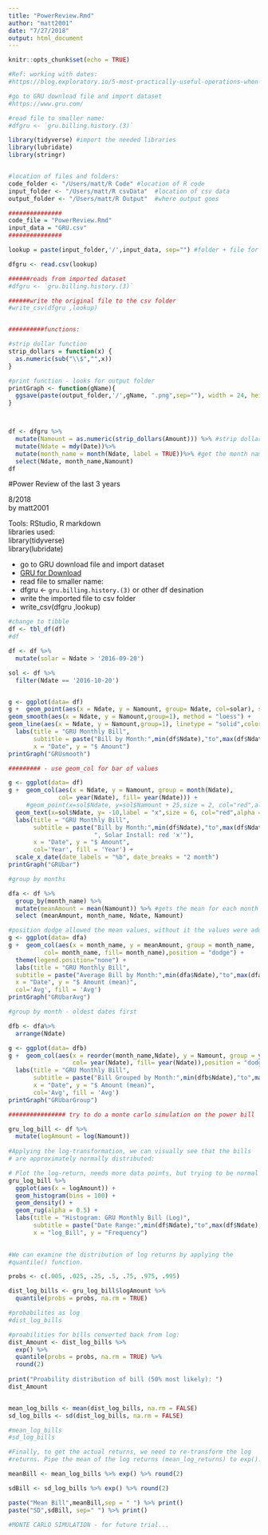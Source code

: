 ```yaml
---
title: "PowerReview.Rmd"
author: "matt2001"
date: "7/27/2018"
output: html_document
---
```




```r
knitr::opts_chunk$set(echo = TRUE)

#Ref: working with dates:
#https://blog.exploratory.io/5-most-practically-useful-operations-when-working-with-date-and-time-in-r-9f9eb8a17465

#go to GRU download file and import dataset
#https://www.gru.com/

#read file to smaller name:
#dfgru <- `gru.billing.history.(3)`

library(tidyverse) #import the needed libraries
library(lubridate)
library(stringr)


#location of files and folders:
code_folder <- "/Users/matt/R Code" #location of R code
input_folder <- "/Users/matt/R csvData"  #location of csv data
output_folder <- "/Users/matt/R Output"  #where output goes

###############
code_file = "PowerReview.Rmd"
input_data = "GRU.csv"
###############

lookup = paste(input_folder,'/',input_data, sep="") #folder + file for lookup

dfgru <- read.csv(lookup) 

######reads from imported dataset
#dfgru <- `gru.billing.history.(3)`

######write the original file to the csv folder
#write_csv(dfgru ,lookup)


##########functions:

#strip dollar function
strip_dollars = function(x) { 
  as.numeric(sub("\\$","",x)) 
}

#print function - looks for output folder
printGraph <- function(gName){
  ggsave(paste(output_folder,'/',gName, ".png",sep=""), width = 24, height = 16, units = "cm")
}



df <- dfgru %>%
  mutate(Namount = as.numeric(strip_dollars(Amount))) %>% #strip dollar
  mutate(Ndate = mdy(Date))%>%
  mutate(month_name = month(Ndate, label = TRUE))%>% #get the month names
  select(Ndate, month_name,Namount) 
df

```

#Power Review of the last 3 years

8/2018  
by matt2001   

Tools: RStudio, R markdown  
libraries used:  
library(tidyverse)  
library(lubridate)  


* go to GRU download file and import dataset  
* [GRU for Download](https://www.gru.com/)  
* read file to smaller name:  
* dfgru <- `gru.billing.history.(3)` or other df desination  
* write the imported file to csv folder  
* write_csv(dfgru ,lookup)  



```r

#change to tibble
df <- tbl_df(df)
#df

df <- df %>%
  mutate(solar = Ndate > '2016-09-20')

sol <- df %>%
  filter(Ndate == '2016-10-20')


g <- ggplot(data= df) 
g +  geom_point(aes(x = Ndate, y = Namount, group= Ndate, col=solar), size = 2) +
geom_smooth(aes(x = Ndate, y = Namount,group=1), method = "loess") +
geom_line(aes(x = Ndate, y = Namount,group=1), linetype = "solid",color = "coral1") +
  labs(title = "GRU Monthly Bill",
       subtitle = paste("Bill by Month:",min(df$Ndate),"to",max(df$Ndate), sep=" "),
       x = "Date", y = "$ Amount")
printGraph("GRUsmooth")
```

```r

######### - use geom_col for bar of values

g <- ggplot(data= df)
g +  geom_col(aes(x = Ndate, y = Namount, group = month(Ndate), 
              col= year(Ndate), fill= year(Ndate))) +
     #geom_point(x=sol$Ndate, y=sol$Namount + 25,size = 2, col="red",alpha = 0.7) +
  geom_text(x=sol$Ndate, y= -10,label = "x",size = 6, col="red",alpha = 0.7) +
  labs(title = "GRU Monthly Bill",
       subtitle = paste("Bill by Month:",min(df$Ndate),"to",max(df$Ndate), sep=" ",
                        ", Solar Install: red 'x'"),
       x = "Date", y = "$ Amount",
       col='Year', fill = 'Year') +
  scale_x_date(date_labels = "%b", date_breaks = "2 month") 
printGraph("GRUbar")


```

```r

#group by months

dfa <- df %>%
  group_by(month_name) %>%
  mutate(meanAmount = mean(Namount)) %>% #gets the mean for each month
  select (meanAmount, month_name, Ndate, Namount)

#position dodge allowed the mean values, without it the values were added
g <- ggplot(data= dfa)
g +  geom_col(aes(x = month_name, y = meanAmount, group = month_name, 
          col= month_name, fill= month_name),position = "dodge") +
  theme(legend.position="none") +
  labs(title = "GRU Monthly Bill",
  subtitle = paste("Average Bill by Month:",min(dfa$Ndate),"to",max(dfa$Ndate), sep=" "),
  x = "Date", y = "$ Amount (mean)",
  col='Avg', fill = 'Avg')
printGraph("GRUbarAvg")

```

```r

#group by month - oldest dates first

dfb <- dfa%>%
  arrange(Ndate)

g <- ggplot(data= dfb)
g +  geom_col(aes(x = reorder(month_name,Ndate), y = Namount, group = year(Ndate), 
                  col= year(Ndate), fill= year(Ndate)),position = "dodge") +
  labs(title = "GRU Monthly Bill",
       subtitle = paste("Bill Grouped by Month:",min(dfb$Ndate),"to",max(dfb$Ndate), sep=" "),
       x = "Date", y = "$ Amount (mean)",
       col='Avg', fill = 'Avg')
printGraph("GRUbarGroup")

```

```r

################ try to do a monte carlo simulation on the power bill

gru_log_bill <- df %>%
  mutate(logAmount = log(Namount))
  
#Applying the log-transformation, we can visually see that the bills 
# are approximately normally distributed:

# Plot the log-return, needs more data points, but trying to be normal  
gru_log_bill %>%    
  ggplot(aes(x = logAmount)) + 
  geom_histogram(bins = 100) + 
  geom_density() +
  geom_rug(alpha = 0.5) +
  labs(title = "Histogram: GRU Monthly Bill (Log)",
       subtitle = paste("Date Range:",min(df$Ndate),"to",max(df$Ndate), sep=" "),
       x = "log_Bill", y = "Frequency")
     

```



```r


#We can examine the distribution of log returns by applying the 
#quantile() function.

probs <- c(.005, .025, .25, .5, .75, .975, .995)

dist_log_bills <- gru_log_bill$logAmount %>%  
  quantile(probs = probs, na.rm = TRUE)

#probabilites as log
#dist_log_bills

#proabilities for bills converted back from log:
dist_Amount <- dist_log_bills %>% 
  exp() %>% 
  quantile(probs = probs, na.rm = TRUE) %>% 
  round(2) 
 
print("Proability distribution of bill (50% most likely): ")
dist_Amount 


mean_log_bills <- mean(dist_log_bills, na.rm = FALSE)
sd_log_bills <- sd(dist_log_bills, na.rm = FALSE)

#mean_log_bills
#sd_log_bills

#Finally, to get the actual returns, we need to re-transform the log 
#returns. Pipe the mean of the log returns (mean_log_returns) to exp():

meanBill <- mean_log_bills %>% exp() %>% round(2)

sdBill <- sd_log_bills %>% exp() %>% round(2)

paste("Mean Bill",meanBill,sep = " ") %>% print()
paste("SD",sdBill, sep=" ") %>% print()

#MONTE CARLO SIMULATION - for future trial...


```





